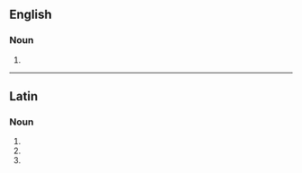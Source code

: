 ==English==

===Noun===
{{head|en|noun form}}

# {{plural of|en|ommatidium}}

----

==Latin==

===Noun===
{{la-noun-form|ommatidia}}

# {{inflection of|la|ommatidium||nom|p}}
# {{inflection of|la|ommatidium||acc|p}}
# {{inflection of|la|ommatidium||voc|p}}